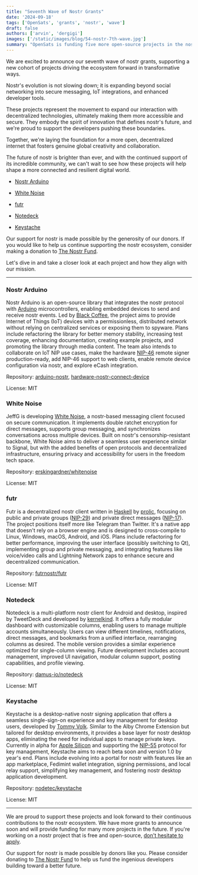 ```yaml
---
title: "Seventh Wave of Nostr Grants"
date: '2024-09-18'
tags: ['OpenSats', 'grants', 'nostr', 'wave']
draft: false
authors: ['arvin', 'dergigi']
images: ['/static/images/blog/54-nostr-7th-wave.jpg']
summary: "OpenSats is funding five more open-source projects in the nostr ecosystem."
---
```


We are excited to announce our seventh wave of nostr grants, supporting a new
cohort of projects driving the ecosystem forward in transformative ways.

Nostr's evolution is not slowing down; it is expanding beyond social networking
into secure messaging, IoT integrations, and enhanced developer tools.

These projects represent the movement to expand our interaction with
decentralized technologies, ultimately making them more accessible and secure.
They embody the spirit of innovation that defines nostr's future, and we're
proud to support the developers pushing these boundaries.

Together, we're laying the foundation for a more open, decentralized internet
that fosters genuine global creativity and collaboration.

The future of nostr is brighter than ever, and with the continued support of its
incredible community, we can't wait to see how these projects will help shape a
more connected and resilient digital world.

- [Nostr Arduino](#nostr-arduino)

- [White Noise](#white-noise)

- [futr](#futr)

- [Notedeck](#notedeck)

- [Keystache](#keystache)

Our support for nostr is made possible by the generosity of our donors. If you
would like to help us continue supporting the nostr ecosystem, consider making a
donation to [The Nostr Fund](/funds/nostr).

<center>
    <DonateToNostrFundButton/>
</center>

Let's dive in and take a closer look at each project and how they align with our
mission.

---

### Nostr Arduino

Nostr Arduino is an open-source library that integrates the nostr protocol with
[Arduino](https://www.arduino.cc/en/Guide/Introduction) microcontrollers,
enabling embedded devices to send and receive nostr events. Led by [Black
Coffee](https://github.com/blackcoffeexbt/), the project aims to provide
Internet of Things (IoT) devices with a permissionless, distributed network
without relying on centralized services or exposing them to spyware. Plans
include refactoring the library for better memory stability, increasing test
coverage, enhancing documentation, creating example projects, and promoting the
library through media content. The team also intends to collaborate on IoT NIP
use cases, make the hardware
[NIP-46](https://github.com/nostr-protocol/nips/blob/master/46.md) remote signer
production-ready, add NIP-46 support to web clients, enable remote device
configuration via nostr, and explore eCash integration.

Repository: [arduino-nostr](https://github.com/blackcoffeexbt/arduino-nostr),
[hardware-nostr-connect-device](https://github.com/blackcoffeexbt/hardware-nostr-connect-device)  

License: MIT

### White Noise

JeffG is developing [White Noise](https://github.com/erskingardner/whitenoise),
a nostr-based messaging client focused on secure communication. It implements
double ratchet encryption for direct messages, supports group messaging, and
synchronizes conversations across multiple devices. Built on nostr's
censorship-resistant backbone, White Noise aims to deliver a seamless user
experience similar to Signal, but with the added benefits of open protocols and
decentralized infrastructure, ensuring privacy and accessibility for users in
the freedom tech space.

Repository:
[erskingardner/whitenoise](https://github.com/erskingardner/whitenoise)

License: MIT

### futr

Futr is a decentralized nostr client written in
[Haskell](https://www.haskell.org/) by [prolic](https://github.com/prolic),
focusing on public and private groups
([NIP-29](https://github.com/nostr-protocol/nips/blob/master/29.md)) and private
direct messages
([NIP-17](https://github.com/nostr-protocol/nips/blob/master/17.md)). The
project positions itself more like Telegram than Twitter. It's a native app that
doesn't rely on a browser engine and is designed to cross-compile to Linux,
Windows, macOS, Android, and iOS. Plans include refactoring for better
performance, improving the user interface (possibly switching to Qt),
implementing group and private messaging, and integrating features like
voice/video calls and Lightning Network zaps to enhance secure and decentralized
communication.

Repository: [futrnostr/futr](https://github.com/futrnostr/futr)

License: MIT

### Notedeck

Notedeck is a multi-platform nostr client for Android and desktop, inspired by
TweetDeck and developed by [kernelkind](https://github.com/kernelkind). It
offers a fully modular dashboard with customizable columns, enabling users to
manage multiple accounts simultaneously. Users can view different timelines,
notifications, direct messages, and bookmarks from a unified interface,
rearranging columns as desired. The mobile version provides a similar experience
optimized for single-column viewing. Future development includes account
management, improved UI navigation, modular column support, posting
capabilities, and profile viewing.

Repository: [damus-io/notedeck](https://github.com/damus-io/notedeck)

License: MIT

### Keystache

Keystache is a desktop-native nostr signing application that offers a seamless
single-sign-on experience and key management for desktop users, developed by
[Tommy Volk](https://github.com/tvolk131). Similar to the Alby Chrome Extension
but tailored for desktop environments, it provides a base layer for nostr
desktop apps, eliminating the need for individual apps to manage private keys.
Currently in alpha for [Apple
Silicon](https://en.wikipedia.org/wiki/Apple_silicon) and supporting the
[NIP-55](https://github.com/nostr-protocol/nips/blob/master/55.md) protocol for
key management, Keystache aims to reach beta soon and version 1.0 by year's end.
Plans include evolving into a portal for nostr with features like an app
marketplace, Fedimint wallet integration, signing permissions, and local relay
support, simplifying key management, and fostering nostr desktop application
development.

Repository: [nodetec/keystache](https://github.com/nodetec/keystache)

License: MIT

---

We are proud to support these projects and look forward to their continuous
contributions to the nostr ecosystem. We have more grants to announce soon and
will provide funding for many more projects in the future. If you're working on
a nostr project that is free and open-source, [don't hesitate to apply](/apply).

Our support for nostr is made possible by donors like you. Please consider
donating to [The Nostr Fund](/funds/nostr) to help us fund the ingenious
developers building toward a better future.

<center>
    <DonateToNostrFundButton/>
</center>
